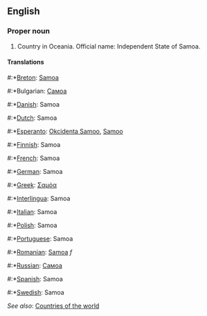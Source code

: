 ==English==

===Proper noun===

# Country in Oceania. Official name: Independent State of Samoa.

====Translations====
#:*[[Breton]]: [[Samoa]]
#:*Bulgarian: [[Самоа]]
#:*[[Danish]]: Samoa
#:*[[Dutch]]: Samoa
#:*[[Esperanto]]: [[Okcidenta Samoo]], [[Samoo]]
#:*[[Finnish]]: Samoa
#:*[[French]]: Samoa
#:*[[German]]: Samoa
#:*[[Greek]]: [[Σαμόα]]
#:*[[Interlingua]]: Samoa
#:*[[Italian]]: Samoa
#:*[[Polish]]: Samoa
#:*[[Portuguese]]: Samoa
#:*[[Romanian]]: [[Samoa]] ''f''
#:*[[Russian]]: [[Самоа]]
#:*[[Spanish]]: Samoa
#:*[[Swedish]]: Samoa

''See also'': [[Countries of the world]]